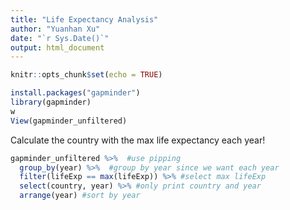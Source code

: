 ```yaml
---
title: "Life Expectancy Analysis"
author: "Yuanhan Xu"
date: "`r Sys.Date()`"
output: html_document
---
```


```r
knitr::opts_chunk$set(echo = TRUE)
```

```r
install.packages("gapminder")
library(gapminder)
w
View(gapminder_unfiltered)

```

Calculate the country with the max life expectancy each year! 

```r

gapminder_unfiltered %>%  #use pipping
  group_by(year) %>%  #group by year since we want each year
  filter(lifeExp == max(lifeExp)) %>% #select max lifeExp
  select(country, year) %>% #only print country and year
  arrange(year) #sort by year

```





